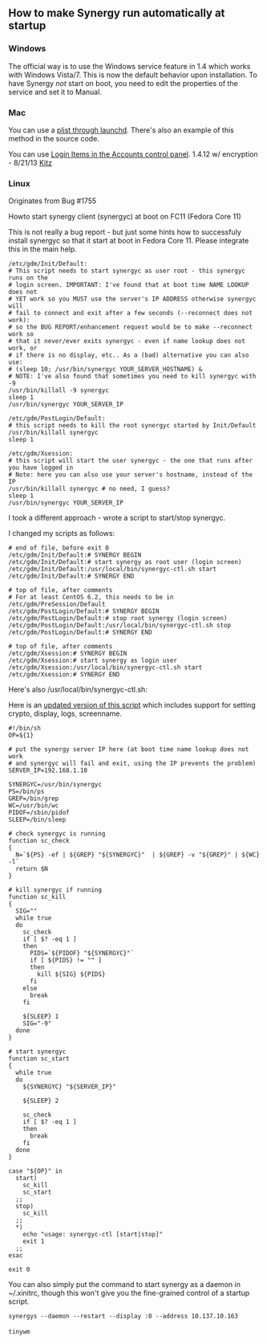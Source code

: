 ==How to make Synergy run automatically at startup==

===Windows===

The official way is to use the Windows service feature in 1.4 which works with Windows Vista/7. This is now the default behavior upon installation. To have Synergy ''not'' start on boot, you need to edit the properties of the service and set it to Manual.

===Mac===

You can use a [[Startup Mac OS X plist instructions|plist through launchd]]. There's also an example of this method in the source code.

You can use [[Mac OS X LoginItems instructions|Login Items in the Accounts control panel]]. 1.4.12 w/ encryption - 8/21/13 [[User:Kitz | Kitz]]

===Linux===

Originates from Bug #1755

Howto start synergy client (synergyc) at boot on FC11 (Fedora Core 11)

This is not really a bug report - but just some hints how to successfuly install synergyc so that it start at boot in Fedora Core 11. 
Please integrate this in the main help.

<pre>
/etc/gdm/Init/Default:
# This script needs to start synergyc as user root - this synergyc runs on the
# login screen. IMPORTANT: I've found that at boot time NAME LOOKUP does not
# YET work so you MUST use the server's IP ADDRESS otherwise synergyc will
# fail to connect and exit after a few seconds (--reconnect does not work):
# so the BUG REPORT/enhancement request would be to make --reconnect work so
# that it never/ever exits synergyc - even if name lookup does not work, or
# if there is no display, etc.. As a (bad) alternative you can also use: 
# (sleep 10; /usr/bin/synergyc YOUR_SERVER_HOSTNAME) &
# NOTE: I've also found that sometimes you need to kill synergyc with -9
/usr/bin/killall -9 synergyc 
sleep 1 
/usr/bin/synergyc YOUR_SERVER_IP

/etc/gdm/PostLogin/Default:
# this script needs to kill the root synergyc started by Init/Default
/usr/bin/killall synergyc 
sleep 1 

/etc/gdm/Xsession:
# this script will start the user synergyc - the one that runs after you have logged in 
# Note: here you can also use your server's hostname, instead of the IP
/usr/bin/killall synergyc # no need, I guess?
sleep 1 
/usr/bin/synergyc YOUR_SERVER_IP
</pre>

I took a different approach - wrote a script to start/stop synergyc. 

I changed my scripts as follows:

<pre>
# end of file, before exit 0
/etc/gdm/Init/Default:# SYNERGY BEGIN
/etc/gdm/Init/Default:# start synergy as root user (login screen)
/etc/gdm/Init/Default:/usr/local/bin/synergyc-ctl.sh start
/etc/gdm/Init/Default:# SYNERGY END

# top of file, after comments
# For at least CentOS 6.2, this needs to be in /etc/gdm/PreSession/Default
/etc/gdm/PostLogin/Default:# SYNERGY BEGIN
/etc/gdm/PostLogin/Default:# stop root synergy (login screen)
/etc/gdm/PostLogin/Default:/usr/local/bin/synergyc-ctl.sh stop
/etc/gdm/PostLogin/Default:# SYNERGY END

# top of file, after comments
/etc/gdm/Xsession:# SYNERGY BEGIN
/etc/gdm/Xsession:# start synergy as login user
/etc/gdm/Xsession:/usr/local/bin/synergyc-ctl.sh start
/etc/gdm/Xsession:# SYNERGY END
</pre>

Here's also /usr/local/bin/synergyc-ctl.sh:

Here is an [https://gist.github.com/roadst4r/487bb0365d488a9f9ce7 updated version of this script] which includes support for setting crypto, display, logs, screenname.

<pre>
#!/bin/sh
OP=${1}

# put the synergy server IP here (at boot time name lookup does not work
# and synergyc will fail and exit, using the IP prevents the problem)
SERVER_IP=192.168.1.10

SYNERGYC=/usr/bin/synergyc
PS=/bin/ps
GREP=/bin/grep
WC=/usr/bin/wc
PIDOF=/sbin/pidof
SLEEP=/bin/sleep

# check synergyc is running
function sc_check
{
  N=`${PS} -ef | ${GREP} "${SYNERGYC}"  | ${GREP} -v "${GREP}" | ${WC} -l`
  return $N
}

# kill synergyc if running
function sc_kill
{
  SIG=""
  while true
  do
    sc_check
    if [ $? -eq 1 ]
    then
      PIDS=`${PIDOF} "${SYNERGYC}"`
      if [ ${PIDS} != "" ]
      then
        kill ${SIG} ${PIDS}
      fi
    else
      break
    fi

    ${SLEEP} 1
    SIG="-9"
  done
}

# start synergyc
function sc_start
{
  while true
  do
    ${SYNERGYC} "${SERVER_IP}"

    ${SLEEP} 2

    sc_check
    if [ $? -eq 1 ]
    then
      break
    fi
  done
}

case "${OP}" in
  start)
    sc_kill
    sc_start
  ;;
  stop)
    sc_kill
  ;;
  *)
    echo "usage: synergyc-ctl [start|stop]"
    exit 1
  ;;
esac

exit 0
</pre>

You can also simply put the command to start synergy as a daemon in ~/.xinitrc, though this won't give you the fine-grained control of a startup script.

 synergys --daemon --restart --display :0 --address 10.137.10.163
 
 tinywm

